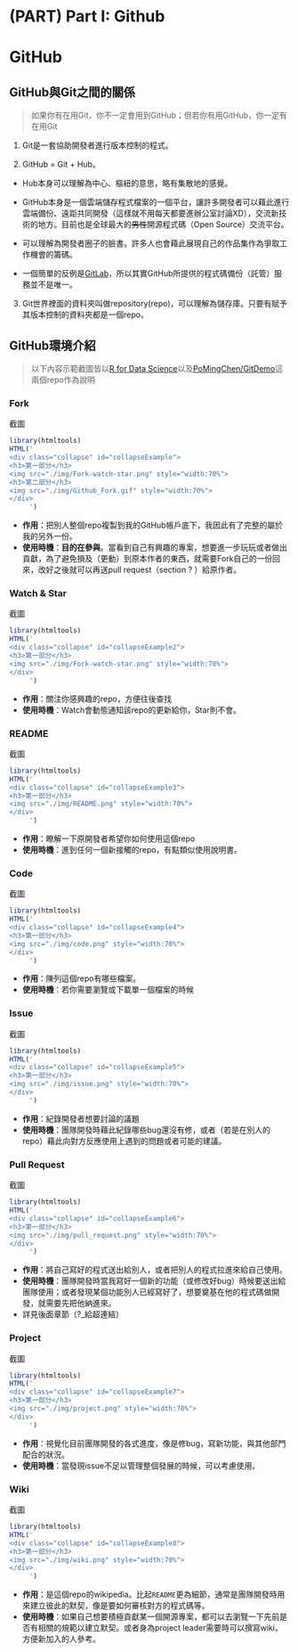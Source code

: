 # (PART) Part I: Github {-} 

# GitHub

## GitHub與Git之間的關係{-}

> 如果你有在用Git，你不一定會用到GitHub；但若你有用GitHub，你一定有在用Git

1. Git是一套協助開發者進行版本控制的程式。

2. GitHub = Git + Hub。

  - Hub本身可以理解為中心、樞紐的意思，略有集散地的感覺。

  - GitHub本身是一個雲端儲存程式檔案的一個平台，讓許多開發者可以藉此進行雲端備份、遠距共同開發（這樣就不用每天都要進辦公室討論XD），交流新技術的地方。目前也是全球最大的~~男性~~開源程式碼（Open Source）交流平台。

  - 可以理解為開發者圈子的臉書。許多人也會藉此展現自己的作品集作為爭取工作機會的籌碼。

  - 一個簡單的反例是[GitLab](https://about.gitlab.com)，所以其實GitHub所提供的程式碼備份（託管）服務並不是唯一。

3. Git世界裡面的資料夾叫做repository(repo)，可以理解為儲存庫。只要有賦予其版本控制的資料夾都是一個repo。

## GitHub環境介紹{-}

> 以下內容示範截圖皆以[R for Data Science](https://GitHub.com/hadley/r4ds)以及[PoMingChen/GitDemo](https://GitHub.com/PoMingChen/GitDemo)這兩個repo作為說明

### Fork{-}

<div class="alert white">
截圖<a data-toggle="collapse" href="#collapseExample" role="button" aria-expanded="false" aria-controls="collapseExample"><i class="fa fa-image"></i></a>
</div>

```r
library(htmltools)
HTML('
<div class="collapse" id="collapseExample">
<h3>第一部分</h3>
<img src="./img/Fork-watch-star.png" style="width:70%">
<h3>第二部分</h3>
<img src="./img/Github_Fork.gif" style="width:70%">
</div>
     ')
```

- **作用**：把別人整個repo複製到我的GitHub帳戶底下，我因此有了完整的屬於我的另外一份。
- **使用時機**：**目的在參與**。當看到自己有興趣的專案，想要進一步玩玩或者做出貢獻，為了避免損及（更動）到原本作者的東西，就需要Fork自己的一份回來，改好之後就可以再送pull request（section ? ）給原作者。

### Watch & Star{-}

<div class="alert white">
截圖<a data-toggle="collapse" href="#collapseExample2" role="button" aria-expanded="false" aria-controls="collapseExample"><i class="fa fa-image"></i></a>
</div>

```r
library(htmltools)
HTML('
<div class="collapse" id="collapseExample2">
<h3>第一部分</h3>
<img src="./img/Fork-watch-star.png" style="width:70%">
</div>
     ')
```

- **作用**：關注你感興趣的repo，方便往後查找
- **使用時機**：Watch會動態通知該repo的更新給你，Star則不會。

### README{-}

<div class="alert white">
截圖<a data-toggle="collapse" href="#collapseExample3" role="button" aria-expanded="false" aria-controls="collapseExample"><i class="fa fa-image"></i></a>
</div>

```r
library(htmltools)
HTML('
<div class="collapse" id="collapseExample3">
<h3>第一部分</h3>
<img src="./img/README.png" style="width:70%">
</div>
     ')
```

- **作用**：瞭解一下原開發者希望你如何使用這個repo
- **使用時機**：進到任何一個新接觸的repo，有點類似使用說明書。

### Code{-}
<div class="alert white">
截圖<a data-toggle="collapse" href="#collapseExample4" role="button" aria-expanded="false" aria-controls="collapseExample"><i class="fa fa-image"></i></a>
</div>

```r
library(htmltools)
HTML('
<div class="collapse" id="collapseExample4">
<h3>第一部分</h3>
<img src="./img/code.png" style="width:70%">
</div>
     ')
```

- **作用**：陳列這個repo有哪些檔案。
- **使用時機**：若你需要瀏覽或下載單一個檔案的時候

### Issue{-}
<div class="alert white">
截圖<a data-toggle="collapse" href="#collapseExample5" role="button" aria-expanded="false" aria-controls="collapseExample"><i class="fa fa-image"></i></a>
</div>

```r
library(htmltools)
HTML('
<div class="collapse" id="collapseExample5">
<h3>第一部分</h3>
<img src="./img/issue.png" style="width:70%">
</div>
     ')
```

- **作用**：紀錄開發者想要討論的議題
- **使用時機**：團隊開發時藉此紀錄哪些bug還沒有修，或者（若是在別人的repo）藉此向對方反應使用上遇到的問題或者可能的建議。

### Pull Request{-}
<div class="alert white">
截圖<a data-toggle="collapse" href="#collapseExample6" role="button" aria-expanded="false" aria-controls="collapseExample"><i class="fa fa-image"></i></a>
</div>

```r
library(htmltools)
HTML('
<div class="collapse" id="collapseExample6">
<h3>第一部分</h3>
<img src="./img/pull_request.png" style="width:70%">
</div>
     ')
```

- **作用**：將自己寫好的程式送出給別人，或者把別人的程式拉進來給自己使用。
- **使用時機**：團隊開發時當我寫好一個新的功能（或修改好bug）時候要送出給團隊使用；或者發現某個功能別人已經寫好了，想要奠基在他的程式碼做開發，就需要先把他納進來。
- 詳見後面章節（?_給超連結）

### Project{-}
<div class="alert white">
截圖<a data-toggle="collapse" href="#collapseExample7" role="button" aria-expanded="false" aria-controls="collapseExample"><i class="fa fa-image"></i></a>
</div>

```r
library(htmltools)
HTML('
<div class="collapse" id="collapseExample7">
<h3>第一部分</h3>
<img src="./img/project.png" style="width:70%">
</div>
     ')
```

- **作用**：視覺化目前團隊開發的各式進度，像是修bug，寫新功能，與其他部門配合的狀況。
- **使用時機**：當發現issue不足以管理整個發展的時候，可以考慮使用。

### Wiki{-}
<div class="alert white">
截圖<a data-toggle="collapse" href="#collapseExample8" role="button" aria-expanded="false" aria-controls="collapseExample"><i class="fa fa-image"></i></a>
</div>

```r
library(htmltools)
HTML('
<div class="collapse" id="collapseExample8">
<h3>第一部分</h3>
<img src="./img/wiki.png" style="width:70%">
</div>
     ')
```

- **作用**：是這個repo的wikipedia。比起`README`更為細節，通常是團隊開發時用來建立彼此的默契，像是要如何審核對方的程式碼等。
- **使用時機**：如果自己想要積極貢獻某一個開源專案，都可以去瀏覽一下先前是否有相關的規範以建立默契。或者身為project leader需要時可以撰寫wiki，方便新加入的人參考。
